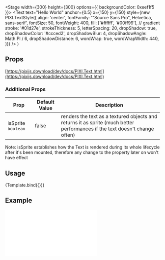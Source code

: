 
<Meta title="Components/Text" component={Text} />


  <Stage width={300} height={300} options={{ backgroundColor: 0xeef1f5 }}>
    <Text
    text="Hello World"
    anchor={0.5}
    x={150}
    y={150}
    style={new PIXI.TextStyle({
      align: 'center',
      fontFamily: '"Source Sans Pro", Helvetica, sans-serif',
      fontSize: 50,
      fontWeight: 400,
      fill: ['#ffffff', '#00ff99'], // gradient
      stroke: '#01d27e',
      strokeThickness: 5,
      letterSpacing: 20,
      dropShadow: true,
      dropShadowColor: '#ccced2',
      dropShadowBlur: 4,
      dropShadowAngle: Math.PI / 6,
      dropShadowDistance: 6,
      wordWrap: true,
      wordWrapWidth: 440,
    })}
    />
  </Stage>
)

## Props

[https://pixijs.download/dev/docs/PIXI.Text.html](https://pixijs.download/dev/docs/PIXI.Text.html)

### Additional Props

| Prop | Default Value | Description |
| ---- | ------------- | ----------- |
| isSprite `boolean` | false | renders the text as a textured objects and returns it as sprite (much better performances if the text doesn't change often)|


Note: isSprite establishes how the Text is rendered during its whole lifecycle after it's been mounted, therefore any change to the property later on won't have effect


## Usage

<Canvas>
  <Story name="default">{Template.bind({})}</Story>
</Canvas>

## Example

<iframe
  height={600}
  scrolling="no"
  title="Text"
  src="//codepen.io/inlet/embed/ec46cd42dc7fed3c383fc934a0dcf6b4/?height=600&theme-id=33987&default-tab=result&embed-version=2"
  frameBorder="no"
  allowFullScreen={true}
  style={{ width: '100%' }} />
